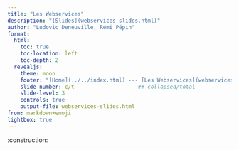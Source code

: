 ```yaml
---
title: "Les Webservices"
description: "[Slides](webservices-slides.html)"
author: "Ludovic Deneuville, Rémi Pépin"
format: 
  html:
    toc: true
    toc-location: left
    toc-depth: 2
  revealjs:
    theme: moon
    footer: "[Home](../../index.html) --- [Les Webservices](webservices.html)"
    slide-number: c/t                    ## collapsed/total
    slide-level: 3
    controls: true
    output-file: webservices-slides.html
from: markdown+emoji
lightbox: true
---
```


:construction: